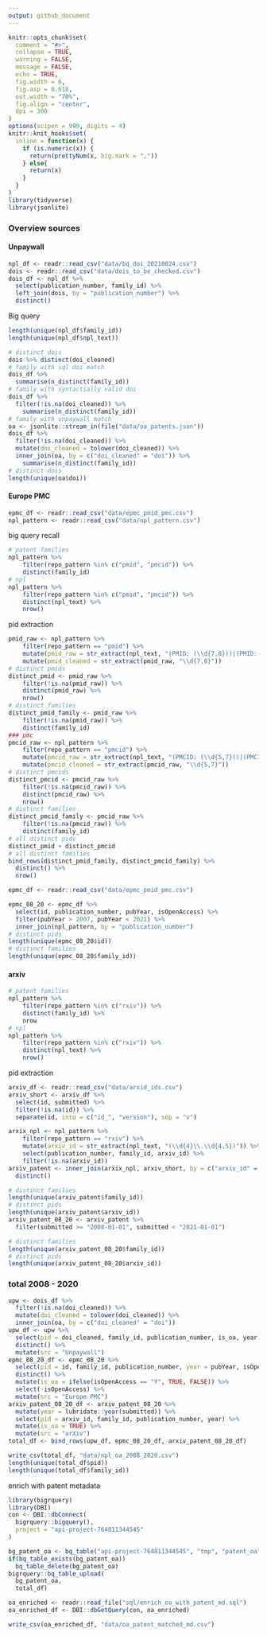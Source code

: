 ```yaml
---
output: github_document
---
```


```r
knitr::opts_chunk$set(
  comment = "#>",
  collapse = TRUE,
  warning = FALSE,
  message = FALSE,
  echo = TRUE,
  fig.width = 6,
  fig.asp = 0.618,
  out.width = "70%",
  fig.align = "center",
  dpi = 300
)
options(scipen = 999, digits = 4)
knitr::knit_hooks$set(
  inline = function(x) {
    if (is.numeric(x)) {
      return(prettyNum(x, big.mark = ","))
    } else{
      return(x)
    }
  }
)
library(tidyverse)
library(jsonlite)
```

### Overview sources

#### Unpaywall

```r
npl_df <- readr::read_csv("data/bq_doi_20210824.csv")
dois <- readr::read_csv("data/dois_to_be_checked.csv")
dois_df <- npl_df %>%
  select(publication_number, family_id) %>%
  left_join(dois, by = "publication_number") %>%
  distinct()
```

Big query 

```r
length(unique(npl_df$family_id))
length(unique(npl_df$npl_text))
```

```r
# distinct dois
dois %>% distinct(doi_cleaned)
# family with sql doi match
dois_df %>% 
  summarise(n_distinct(family_id))
# family with syntactially valid doi
dois_df %>%
  filter(!is.na(doi_cleaned)) %>%
    summarise(n_distinct(family_id))
# family with unpaywall match
oa <- jsonlite::stream_in(file("data/oa_patents.json"))
dois_df %>%
  filter(!is.na(doi_cleaned)) %>%
  mutate(doi_cleaned = tolower(doi_cleaned)) %>%
  inner_join(oa, by = c("doi_cleaned" = "doi")) %>%
    summarise(n_distinct(family_id))
# distinct dois
length(unique(oa$doi))
```

#### Europe PMC 

```r
epmc_df <- readr::read_csv("data/epmc_pmid_pmc.csv")
npl_pattern <- readr::read_csv("data/npl_pattern.csv")

```

big query recall

```r
# patent families
npl_pattern %>% 
    filter(repo_pattern %in% c("pmid", "pmcid")) %>%
    distinct(family_id)
# npl
npl_pattern %>% 
    filter(repo_pattern %in% c("pmid", "pmcid")) %>%
    distinct(npl_text) %>%
    nrow()
```

pid extraction

```r
pmid_raw <- npl_pattern %>% 
    filter(repo_pattern == "pmid") %>%
    mutate(pmid_raw = str_extract(npl_text, "(PMID: (\\d{7,8}))|(PMID:(\\d{7,8}))|(PMID (\\d{7,8}))")) %>%
    mutate(pmid_cleaned = str_extract(pmid_raw, "\\d{7,8}"))
# distinct pmids
distinct_pmid <- pmid_raw %>%
    filter(!is.na(pmid_raw)) %>%
    distinct(pmid_raw) %>%
    nrow()
# distinct families
distinct_pmid_family <- pmid_raw %>%
    filter(!is.na(pmid_raw)) %>%
    distinct(family_id)
### pmc
pmcid_raw <- npl_pattern %>%
    filter(repo_pattern == "pmcid") %>%
    mutate(pmcid_raw = str_extract(npl_text, "(PMCID: (\\d{5,7}))|(PMCID:(\\d{5,7}))|(PMCID (\\d{5,7}))|(PMC(\\d{5,7}))")) %>%
    mutate(pmcid_cleaned = str_extract(pmcid_raw, "\\d{5,7}"))
# distinct pmcids
distinct_pmcid <- pmcid_raw %>%
    filter(!is.na(pmcid_raw)) %>%
    distinct(pmcid_raw) %>%
    nrow()
# distinct families
distinct_pmcid_family <- pmcid_raw %>%
    filter(!is.na(pmcid_raw)) %>%
    distinct(family_id)
# all distinct pids
distinct_pmid + distinct_pmcid
# all distinct families
bind_rows(distinct_pmid_family, distinct_pmcid_family) %>%
  distinct() %>%
  nrow()
```

```r
epmc_df <- readr::read_csv("data/epmc_pmid_pmc.csv")

epmc_08_20 <- epmc_df %>%
  select(id, publication_number, pubYear, isOpenAccess) %>%
  filter(pubYear > 2007, pubYear < 2021) %>%
  inner_join(npl_pattern, by = "publication_number")
# distinct pids
length(unique(epmc_08_20$id))
# distinct families
length(unique(epmc_08_20$family_id))
```

#### arxiv

```r
# patent families
npl_pattern %>% 
    filter(repo_pattern %in% c("rxiv")) %>%
    distinct(family_id) %>%
    nrow
# npl
npl_pattern %>% 
    filter(repo_pattern %in% c("rxiv")) %>%
    distinct(npl_text) %>%
    nrow()
```

pid extraction

```r
arxiv_df <- readr::read_csv("data/arxid_ids.csv")
arxiv_short <- arxiv_df %>%
  select(id, submitted) %>%
  filter(!is.na(id)) %>%
  separate(id, into = c("id_", "version"), sep = "v") 

arxix_npl <- npl_pattern %>% 
    filter(repo_pattern == "rxiv") %>%
    mutate(arxiv_id = str_extract(npl_text, "(\\d{4}\\.\\d{4,5})")) %>%
    select(publication_number, family_id, arxiv_id) %>%
    filter(!is.na(arxiv_id))
arxiv_patent <- inner_join(arxix_npl, arxiv_short, by = c("arxiv_id" = "id_")) %>%
  distinct()

# distinct families
length(unique(arxiv_patent$family_id))
# distinct pids
length(unique(arxiv_patent$arxiv_id))
arxiv_patent_08_20 <- arxiv_patent %>% 
  filter(submitted >= "2008-01-01", submitted < "2021-01-01")

# distinct families
length(unique(arxiv_patent_08_20$family_id))
# distinct pids
length(unique(arxiv_patent_08_20$arxiv_id))
```

### total 2008 - 2020

```r
upw <- dois_df %>%
  filter(!is.na(doi_cleaned)) %>%
  mutate(doi_cleaned = tolower(doi_cleaned)) %>%
  inner_join(oa, by = c("doi_cleaned" = "doi")) 
upw_df <- upw %>%
  select(pid = doi_cleaned, family_id, publication_number, is_oa, year) %>%
  distinct() %>%
  mutate(src = "Unpaywall")
epmc_08_20_df <- epmc_08_20 %>%
  select(pid = id, family_id, publication_number, year = pubYear, isOpenAccess) %>%
  distinct() %>%
  mutate(is_oa = ifelse(isOpenAccess == "Y", TRUE, FALSE)) %>%
  select(-isOpenAccess) %>%
  mutate(src = "Europe PMC")
arxiv_patent_08_20_df <- arxiv_patent_08_20 %>%
  mutate(year = lubridate::year(submitted)) %>%
  select(pid = arxiv_id, family_id, publication_number, year) %>%
  mutate(is_oa = TRUE) %>%
  mutate(src = "arXiv")
total_df <- bind_rows(upw_df, epmc_08_20_df, arxiv_patent_08_20_df)

write_csv(total_df, "data/npl_oa_2008_2020.csv")
length(unique(total_df$pid))
length(unique(total_df$family_id))
```

enrich with patent metadata

```r
library(bigrquery)
library(DBI)
con <- DBI::dbConnect(
  bigrquery::bigquery(),
  project = "api-project-764811344545"
)

bg_patent_oa <- bq_table("api-project-764811344545", "tmp", "patent_oa")
if(bq_table_exists(bg_patent_oa))
  bq_table_delete(bg_patent_oa)
bigrquery::bq_table_upload(
  bg_patent_oa,
  total_df)
```

```r
oa_enriched <- readr::read_file("sql/enrich_oa_with_patent_md.sql")
oa_enriched_df <- DBI::dbGetQuery(con, oa_enriched)

write_csv(oa_enriched_df, "data/oa_patent_matched_md.csv")
```